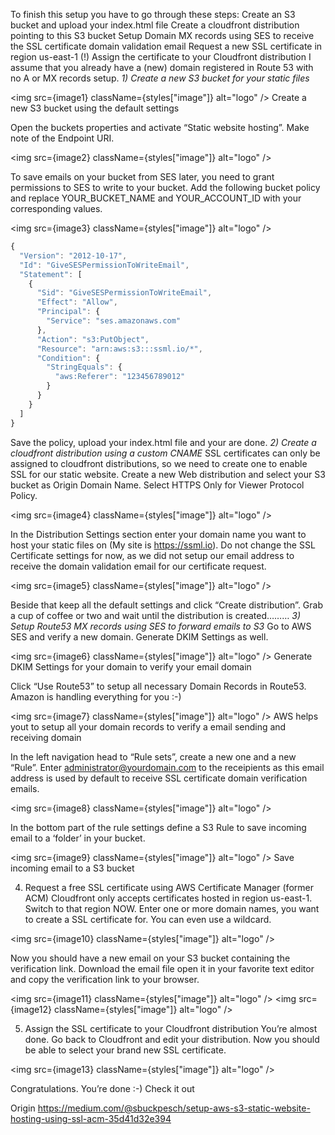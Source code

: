 
<div className={styles["Welcome"]}>

To finish this setup you have to go through these steps:
Create an S3 bucket and upload your index.html file
Create a cloudfront distribution pointing to this S3 bucket
Setup Domain MX records using SES to receive the SSL certificate domain validation email
Request a new SSL certificate in region us-east-1 (!)
Assign the certificate to your Cloudfront distribution
I assume that you already have a (new) domain registered in Route 53 with no A or MX records setup.
*1) Create a new S3 bucket for your static files*

  <img src={image1} className={styles["image"]} alt="logo" />
Create a new S3 bucket using the default settings

Open the buckets properties and activate “Static website hosting”. Make note of the Endpoint URI.

  <img src={image2} className={styles["image"]} alt="logo" />

To save emails on your bucket from SES later, you need to grant permissions to SES to write to your bucket. Add the following bucket policy and replace YOUR_BUCKET_NAME and YOUR_ACCOUNT_ID with your corresponding values.


  <img src={image3} className={styles["image"]} alt="logo" />

```jsx
{
  "Version": "2012-10-17",
  "Id": "GiveSESPermissionToWriteEmail",
  "Statement": [
    {
      "Sid": "GiveSESPermissionToWriteEmail",
      "Effect": "Allow",
      "Principal": {
        "Service": "ses.amazonaws.com"
      },
      "Action": "s3:PutObject",
      "Resource": "arn:aws:s3:::ssml.io/*",
      "Condition": {
        "StringEquals": {
          "aws:Referer": "123456789012"
        }
      }
    }
  ]
}
```

Save the policy, upload your index.html file and your are done.
*2) Create a cloudfront distribution using a custom CNAME*
SSL certificates can only be assigned to cloudfront distributions, so we need to create one to enable SSL for our static website.
Create a new Web distribution and select your S3 bucket as Origin Domain Name. Select HTTPS Only for Viewer Protocol Policy.

 <img src={image4} className={styles["image"]} alt="logo" />

In the Distribution Settings section enter your domain name you want to host your static files on (My site is https://ssml.io). Do not change the SSL Certificate settings for now, as we did not setup our email address to receive the domain validation email for our certificate request.

 <img src={image5} className={styles["image"]} alt="logo" />

 Beside that keep all the default settings and click “Create distribution”. Grab a cup of coffee or two and wait until the distribution is created………
*3) Setup Route53 MX records using SES to forward emails to S3*
Go to AWS SES and verify a new domain. Generate DKIM Settings as well.

 <img src={image6} className={styles["image"]} alt="logo" />
Generate DKIM Settings for your domain to verify your email domain

Click “Use Route53” to setup all necessary Domain Records in Route53. Amazon is handling everything for you :-)

 <img src={image7} className={styles["image"]} alt="logo" />
AWS helps yout to setup all your domain records to verify a email sending and receiving domain

In the left navigation head to “Rule sets”, create a new one and a new “Rule”. Enter administrator@yourdomain.com to the receipients as this email address is used by default to receive SSL certificate domain verification emails.

 <img src={image8} className={styles["image"]} alt="logo" />

 In the bottom part of the rule settings define a S3 Rule to save incoming email to a ‘folder’ in your bucket.

 <img src={image9} className={styles["image"]} alt="logo" />
Save incoming email to a S3 bucket

 4) Request a free SSL certificate using AWS Certificate Manager (former ACM)
Cloudfront only accepts certificates hosted in region us-east-1. Switch to that region NOW.
Enter one or more domain names, you want to create a SSL certificate for. You can even use a wildcard.

 <img src={image10} className={styles["image"]} alt="logo" />

Now you should have a new email on your S3 bucket containing the verification link. Download the email file open it in your favorite text editor and copy the verification link to your browser.

 <img src={image11} className={styles["image"]} alt="logo" />
 <img src={image12} className={styles["image"]} alt="logo" />

 5) Assign the SSL certificate to your Cloudfront distribution
You’re almost done. Go back to Cloudfront and edit your distribution. Now you should be able to select your brand new SSL certificate.

 <img src={image13} className={styles["image"]} alt="logo" />

Congratulations. You’re done :-) Check it out


Origin
https://medium.com/@sbuckpesch/setup-aws-s3-static-website-hosting-using-ssl-acm-35d41d32e394

</div>